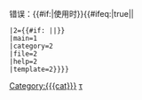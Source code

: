 <includeonly><span class="error">错误：{{#if:{{{2|}}}|使用{{tl|{{{2}}}}}时}}{{{1|发生错误}}}</span>{{#ifeq:{{{nocat|}}}|true||{{Namespace detect showall
 |1={{#if: {{{cat|}}}|[[Category:{{{cat}}}]]|[[Category:含有不正确引用语法的条目|{{PAGENAME}}]]}}
 |2={{#if: {{{cat|}}}|[[Category:{{{cat}}}]]|[[Category:含有不正确引用语法的条目|τ{{PAGENAME}}]]}}
 |main=1
 |category=2
 |file=2
 |help=2
 |template=2}}}}</includeonly><noinclude>{{Documentation}}</noinclude>